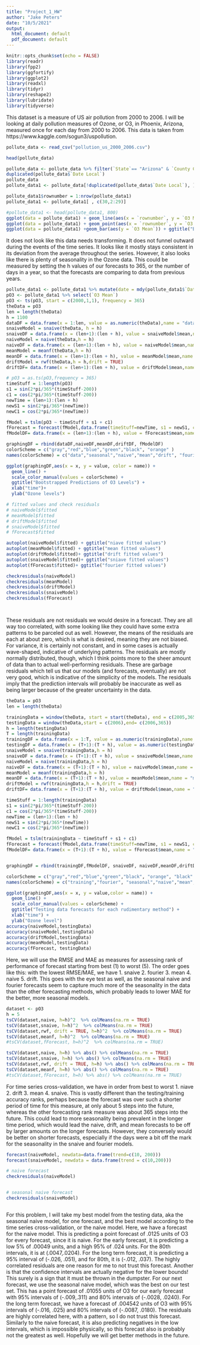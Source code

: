 ---
title: "Project_1_HW"
author: "Jake Peters"
date: "10/5/2021"
output:
  html_document: default
  pdf_document: default
---

```{r setup, include=FALSE}
knitr::opts_chunk$set(echo = FALSE)
library(readr)
library(fpp2)
library(ggfortify)
library(ggplot2)
library(readxl)
library(tidyr)
library(reshape2)
library(lubridate)
library(tidyverse)
```
This dataset is a measure of US air pollution from 2000 to 2006. I will be looking at daily pollution measures of Ozone, or O3, in Phoenix, Arizona, measured once for each day from 2000 to 2006. This data is taken from https://www.kaggle.com/sogun3/uspollution.
```{r, include = FALSE}
 
pollute_data <- read_csv("pollution_us_2000_2006.csv")

head(pollute_data)

pollute_data <- pollute_data %>% filter(`State`== "Arizona" & `County Code` == 13 & `City` == "Phoenix" & `Site Num` =="3002")
duplicated(pollute_data$`Date Local`)
pollute_data
pollute_data1 <- pollute_data[!duplicated(pollute_data$`Date Local`), ]

pollute_data1$rownumber = 1:nrow(pollute_data1)
pollute_data1 <- pollute_data1[ , c(30,2:29)]

```

```{r}
#pollute_data1 <- head(pollute_data1, 800)
ggplot(data = pollute_data1) + geom_line(aes(x = `rownumber`, y = `O3 Mean`)) + xlab("time") + ggtitle("Line of Ozone")
ggplot(data = pollute_data1) + geom_point(aes(x = `rownumber`, y = `O3 Mean`)) + xlab("time") +ggtitle("Points of Ozone")
ggplot(data = pollute_data1) +geom_bar(aes(y = `O3 Mean`)) + ggtitle("Bar of Ozone")
```
It does not look like this data needs transforming. It does not funnel outward during the events of the time series. It looks like it mostly stays consistent in its deviation from the average throughout the series. However, it also looks like there is plenty of seasonality in the Ozone data. This could be measured by setting the h values of our forecasts to 365, or the number of days in a year, so that the forecasts are comparing to data from previous years.


```{r}
pollute_data1 <- pollute_data1 %>% mutate(date = mdy(pollute_data1$`Date Local`))
pO3 <- pollute_data1 %>% select(`O3 Mean`)
pO3 <- ts(pO3, start = c(2000,1,1), frequency = 365)
theData = pO3
len = length(theData)
h = 1100
dataDF = data.frame(x = 1:len, value = as.numeric(theData),name = "data")
snaiveModel = snaive(theData, h = h)
snaiveDF = data.frame(x = (len+1):(len + h), value = snaiveModel$mean,name = "seasonal")
naiveModel = naive(theData,h = h)
naiveDF = data.frame(x = (len+1):(len + h), value = naiveModel$mean,name = "naive")
meanModel = meanf(theData,h = h)
meanDF = data.frame(x = (len+1):(len + h), value = meanModel$mean,name = "mean")
driftModel = rwf(theData,h = h,drift = TRUE)
driftDF= data.frame(x = (len+1):(len + h), value = driftModel$mean,name = "drift")

# pO3 = as.ts(pO3,frequency = 365)
timeStuff = 1:length(pO3)
s1 = sin(2*pi/365*(timeStuff-200))
c1 = cos(2*pi/365*(timeStuff-200))
newTime = (len+1):(len + h)
newS1 = sin(2*pi/365*(newTime))
newC1 = cos(2*pi/365*(newTime))

fModel = tslm(pO3 ~ timeStuff + s1 + c1)
fForecast = forecast(fModel,data.frame(timeStuff=newTime, s1 = newS1, c1 = newC1))
fModelDF= data.frame(x = (len+1):(len + h), value = fForecast$mean,name = "fourier")

graphingDF = rbind(dataDF,naiveDF,meanDF,driftDF, fModelDF)
colorScheme = c("gray","red","blue","green","black", "orange" )
names(colorScheme) = c("data","seasonal","naive","mean","drift", "fourier")

ggplot(graphingDF,aes(x = x, y = value, color = name)) +
  geom_line() +
  scale_color_manual(values = colorScheme) +
  ggtitle("Bootstrapped Predictions of O3 Levels") + 
  xlab("time")+
  ylab("Ozone levels")

# fitted values and check residuals
# naiveModel$fitted
# meanModel$fitted
# driftModel$fitted
# snaiveModel$fitted
# fForecast$fitted

autoplot(naiveModel$fitted) + ggtitle("niave fitted values")
autoplot(meanModel$fitted) + ggtitle("mean fitted values")
autoplot(driftModel$fitted)+ ggtitle("drift fitted values")
autoplot(snaiveModel$fitted)+ ggtitle("sniave fitted values")
autoplot(fForecast$fitted)+ ggtitle("fourier fitted values")

checkresiduals(naiveModel)
checkresiduals(meanModel)
checkresiduals(driftModel)
checkresiduals(snaiveModel)
checkresiduals(fForecast)




```
These residuals are not residuals we would desire in a forecast. They are all way too correlated, with some looking like they could have some extra patterns to be parceled out as well. However, the means of the residuals are each at about zero, which is what is desired, meaning they are not biased. For variance, it is certainly not constant, and in some cases is actually wave-shaped, indicative of underlying patterns. The residuals are mostly normally distributed, though, which I think points more to the sheer amount of data than to actual well-performing residuals. These are garbage residuals which tell us that our models (and forecasts, eventually) are not very good, which is indicative of the simplicity of the models. The residuals imply that the prediction intervals will probably be inaccurate as well as being larger because of the greater uncertainty in the data.
```{r}
theData = pO3
len = length(theData)

trainingData = window(theData, start = start(theData), end = c(2005,365))
testingData = window(theData,start = c(2006),end= c(2006,365))
h = length(testingData)
T = length(trainingData)
trainingDF = data.frame(x = 1:T, value = as.numeric(trainingData),name = "training")
testingDF = data.frame(x = (T+1):(T + h), value = as.numeric(testingData),name = "testing")
snaiveModel = snaive(trainingData,h = h)
snaiveDF = data.frame(x = (T+1):(T + h), value = snaiveModel$mean,name = "seasonal")
naiveModel = naive(trainingData,h = h)
naiveDF = data.frame(x = (T+1):(T + h), value = naiveModel$mean,name = "naive")
meanModel = meanf(trainingData,h = h)
meanDF = data.frame(x = (T+1):(T + h), value = meanModel$mean,name = "mean")
driftModel = rwf(trainingData,h = h,drift = TRUE)
driftDF= data.frame(x = (T+1):(T + h), value = driftModel$mean,name = "drift")

timeStuff = 1:length(trainingData)
s1 = sin(2*pi/365*(timeStuff-200))
c1 = cos(2*pi/365*(timeStuff-200))
newTime = (len+1):(len + h)
newS1 = sin(2*pi/365*(newTime))
newC1 = cos(2*pi/365*(newTime))

fModel = tslm(trainingData ~ timeStuff + s1 + c1)
fForecast = forecast(fModel,data.frame(timeStuff=newTime, s1 = newS1, c1 = newC1))
fModelDF= data.frame(x = (T+1):(T + h), value = fForecast$mean,name = "fourier")


graphingDF = rbind(trainingDF,fModelDF, snaiveDF, naiveDF,meanDF,driftDF,testingDF)

colorScheme = c("gray","red","blue","green","black", "orange", "black" )
names(colorScheme) = c("training","fourier", "seasonal","naive","mean","drift","testing")

ggplot(graphingDF,aes(x = x, y = value,color = name)) +
  geom_line() +
  scale_color_manual(values = colorScheme) +
  ggtitle("Testing data forecasts for each rudimentary method") + 
  xlab("time") +
  ylab("Ozone level")
accuracy(naiveModel,testingData)
accuracy(snaiveModel,testingData)
accuracy(driftModel,testingData)
accuracy(meanModel,testingData)
accuracy(fForecast, testingData)

```
Here, we will use the RMSE and MAE as measures for assessing rank of performance of forecast starting from best (1) to worst (5). The order goes like this: with the lowest RMSE/MAE, we have 1. snaive 2. fourier 3. mean 4. naive 5. drift. This goes with the eye test as well, as the seasonal naive and fourier forecasts seem to capture much more of the seasonality in the data than the other forecasting methods, which probably leads to lower MAE for the better, more seasonal models. 

```{r, include = FALSE}
dataset <- pO3
h = 5
tsCV(dataset,naive, h=h)^2  %>% colMeans(na.rm = TRUE)
tsCV(dataset,snaive, h=h)^2  %>% colMeans(na.rm = TRUE)
tsCV(dataset,rwf, drift = TRUE, h=h)^2  %>% colMeans(na.rm = TRUE)
tsCV(dataset,meanf, h=h)^2  %>% colMeans(na.rm = TRUE)
#tsCV(dataset,fForecast, h=h)^2  %>% colMeans(na.rm = TRUE)

tsCV(dataset,naive, h=h) %>% abs() %>% colMeans(na.rm = TRUE)
tsCV(dataset,snaive, h=h) %>% abs() %>% colMeans(na.rm = TRUE)
tsCV(dataset,rwf, drift = TRUE, h=h) %>% abs() %>% colMeans(na.rm = TRUE)
tsCV(dataset,meanf, h=h) %>% abs() %>% colMeans(na.rm = TRUE)
#tsCV(dataset,fForecast, h=h) %>% abs() %>% colMeans(na.rm = TRUE)


```

 For time series cross-validation, we have in order from best to worst 1. niave 2. drift 3. mean 4. snaive. 
 This is vastly different than the testing/training accuracy ranks, perhaps because the forecast was over such a shorter period of time for this measure, at only about 5 steps into the future, whereas the other forecasting rank measure was about 365 steps into the future. This could lead to more seasonality being prevalent in the longer time period, which would lead the naive, drift, and mean forecasts to be off by larger amounts on the longer forecasts. However, they conversely would be better on shorter forecasts, especially if the days were a bit off the mark for the seasonality in the snaive and fourier models.
```{r, include=FALSE}
forecast(naiveModel, newdata=data.frame(trend=c(10, 200)))
forecast(snaiveModel, newdata = data.frame(trend = c(10,200)))
```

```{r}
# naive forecast
checkresiduals(naiveModel)


# seasonal naive forecast
checkresiduals(snaiveModel)



```
For this problem, I will take my best model from the testing data, aka the seasonal naive model, for one forecast, and the best model according to the time series cross-validation, or the naive model.
 Here, we have a forecast for the naive model. This is predicting a point forecast of .0125 units of O3 for every forecast, since it is naive. For the early forecast, it is predicting a low 5% of .00049 units, and a high 95% of .024 units. For the 80th intervals, it is at (.0047,.0204). For the long term forecast, it is predicting a 95% interval of (-.026, .051), and for 80th, it is (-.012, .037). The highly correlated residuals are one reason for me to not trust this forecast. Another is that the confidence intervals are actually negative for the lower bounds! This surely is a sign that it must be thrown in the dumpster.
 For our next forecast, we use the seasonal naive model, which was the best on our test set. This has a point forecast of .01055 units of O3 for our early forecast with 95% intervals of (-.009,.311) and 80% intervals of (-.0028, .0240). For the long term forecast, we have a forecast of .004542 units of O3 with 95% intervals of (-.016, .025) and 80% intervals of (-.0087, .0180). The residuals are highly correlated here, with a pattern, so I do not trust this forecast. Similarly to the naive forecast, it is also predicting negatives in the low intervals, which is impossible physically, so this forecast also is probably not the greatest as well. Hopefully we will get better methods in the future.
